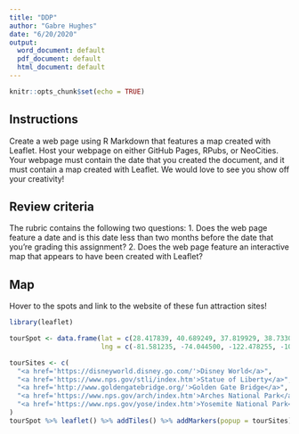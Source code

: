 ---
title: "DDP"
author: "Gabre Hughes"
date: "6/20/2020"
output:
  word_document: default
  pdf_document: default
  html_document: default
---

```{r setup, include=FALSE}
knitr::opts_chunk$set(echo = TRUE)
```


## Instructions

Create a web page using R Markdown that features a map created with Leaflet. Host your webpage on either GitHub Pages, RPubs, or NeoCities.  
Your webpage must contain the date that you created the document, and it must contain a map created with Leaflet. We would love to see you show off your creativity!

## Review criteria
The rubric contains the following two questions:
  1. Does the web page feature a date and is this date less than two months before the date that you're grading this assignment?
  2. Does the web page feature an interactive map that appears to have been created with Leaflet?

## Map
Hover to the spots and link to the website of these fun attraction sites!







```{r}
library(leaflet)
```

```{r}
tourSpot <- data.frame(lat = c(28.417839, 40.689249, 37.819929, 38.733081, 37.865101),
                       lng = c(-81.581235, -74.044500, -122.478255, -109.592514, -119.538329))

tourSites <- c(
  "<a href='https://disneyworld.disney.go.com/'>Disney World</a>",
  "<a href='https://www.nps.gov/stli/index.htm'>Statue of Liberty</a>",
  "<a href='http://www.goldengatebridge.org/'>Golden Gate Bridge</a>",
  "<a href='https://www.nps.gov/arch/index.htm'>Arches National Park</a>",
  "<a href='https://www.nps.gov/yose/index.htm'>Yosemite National Park</a>"
)
tourSpot %>% leaflet() %>% addTiles() %>% addMarkers(popup = tourSites)




```






